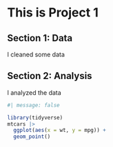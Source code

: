 # This is Project 1

## Section 1: Data

I cleaned some data

## Section 2: Analysis

I analyzed the data

```r
#| message: false

library(tidyverse)
mtcars |>
  ggplot(aes(x = wt, y = mpg)) +
  geom_point()
```